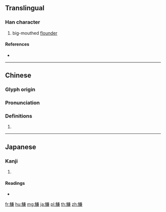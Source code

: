 {{character info/new}}
{{also|鳒}}
==Translingual==

===Han character===
{{Han char|rn=195|rad=魚|as=10|sn=21|four=28337|canj=NFTXC}}

# big-mouthed [[flounder]]

====References====
* {{Han ref|kx=1475.170|dkj=46359|dj=2007.080|hdz=74708.040|uh=9C1C|ud=39964|bh=F6AB|bd=63147}}

----

==Chinese==
{{zh-forms|s=鳒}}

===Glyph origin===
{{Han etym}}

===Pronunciation===
{{zh-pron
|m=jiān
|c=gim1
|mc=y
|oc=y
|cat=
}}

===Definitions===
{{zh-hanzi}}

# {{rfdef|zh}}

----

==Japanese==

===Kanji===
{{ja-kanji|grade=|rs=魚10}}

# {{defn|lang=ja|sort=魚10}}

====Readings====
* {{ja-readings|on=[[けん]] (ken), [[かん]] (kan), [[げん]] (gen)|kun=[[にしん]] (nishin)}}

[[fr:鰜]]
[[hu:鰜]]
[[mg:鰜]]
[[ja:鰜]]
[[pl:鰜]]
[[th:鰜]]
[[zh:鰜]]